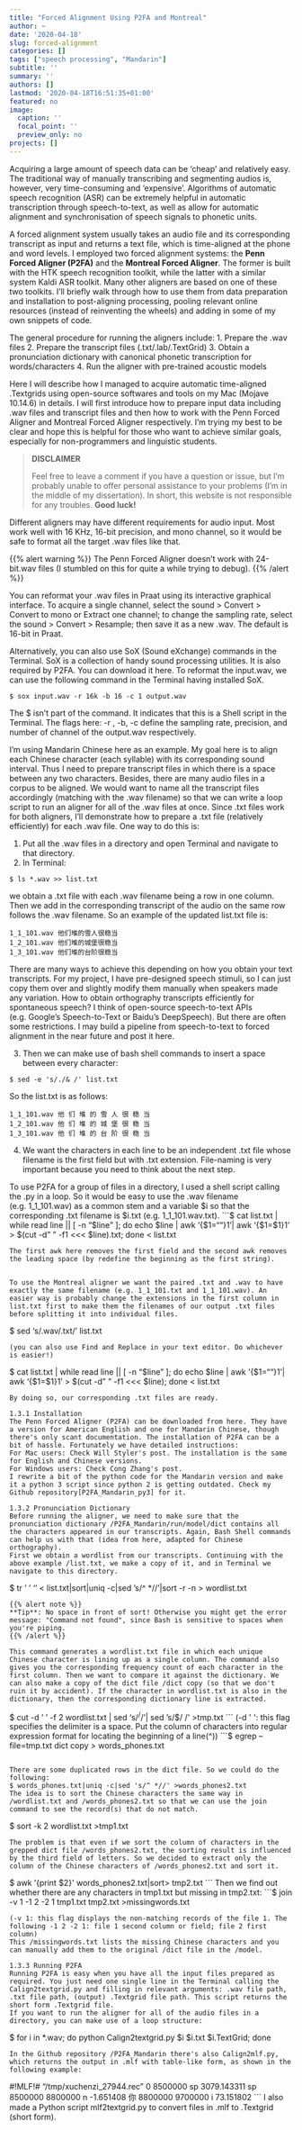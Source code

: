 ```yaml
---
title: "Forced Alignment Using P2FA and Montreal"
author: ~
date: '2020-04-18'
slug: forced-alignment
categories: []
tags: ["speech processing", "Mandarin"]
subtitle: ''
summary: ''
authors: []
lastmod: '2020-04-18T16:51:35+01:00'
featured: no
image:
  caption: ''
  focal_point: ''
  preview_only: no
projects: []
---
```


Acquiring a large amount of speech data can be 'cheap' and relatively easy. The traditional way of manually transcribing and segmenting audios is, however, very time-consuming and 'expensive'. Algorithms of automatic speech recognition (ASR) can be extremely helpful in automatic transcription through speech-to-text, as well as allow for automatic alignment and synchronisation of speech signals to phonetic units.

A forced alignment system usually takes an audio file and its corresponding transcript as input and returns a text file, which is time-aligned at the phone and word levels. I employed two forced alignment systems: the **Penn Forced Aligner (P2FA)** and the **Montreal Forced Aligner**. The former is built with the HTK speech recognition toolkit, while the latter with a similar system Kaldi ASR toolkit. Many other aligners are based on one of these two toolkits. I'll briefly walk through how to use them from data preparation and installation to post-aligning processing, pooling relevant online resources (instead of reinventing the wheels) and adding in some of my own snippets of code. 

The general procedure for running the aligners include:
1. Prepare the .wav files
2. Prepare the transcript files (.txt/.lab/.TextGrid)
3. Obtain a pronunciation dictionary with canonical phonetic transcription for words/characters
4. Run the aligner with pre-trained acoustic models

Here I will describe how I managed to acquire automatic time-aligned .Textgrids using open-source softwares and tools on my Mac (Mojave 10.14.6) in details. I will first introduce how to prepare input data including .wav files and transcript files and then how to work with the Penn Forced Aligner and Montreal Forced Aligner respectively. I'm trying my best to be clear and hope this is helpful for those who want to achieve similar goals, especially for non-programmers and linguistic students.


>**DISCLAIMER**
>
>Feel free to leave a comment if you have a question or issue, but I'm probably unable to offer personal assistance to your problems (I'm in the middle of my dissertation). In short, this website is not responsible for any troubles.
>**Good luck!**

Different aligners may have different requirements for audio input. Most work well with 16 KHz, 16-bit precision, and mono channel, so it would be safe to format all the target .wav files like that. 

{{% alert warning %}}
The Penn Forced Aligner doesn't work with 24-bit.wav files (I stumbled on this for quite a while trying to debug). 
{{% /alert %}}

You can reformat your .wav files in Praat using its interactive graphical interface. To acquire a single channel, select the sound > Convert > Convert to mono or Extract one channel; to change the sampling rate, select the sound > Convert > Resample; then save it as a new .wav. The default is 16-bit in Praat.

Alternatively, you can also use SoX (Sound eXchange) commands in the Terminal. SoX is a collection of handy sound processing utilities. It is also required by P2FA. You can download it here. To reformat the input.wav, we can use the following command in the Terminal having installed SoX.
```
$ sox input.wav -r 16k -b 16 -c 1 output.wav
```
The $ isn't part of the command. It indicates that this is a Shell script in the Terminal. The flags here: -r , -b, -c define the sampling rate, precision, and number of channel of the output.wav respectively.

I'm using Mandarin Chinese here as an example. My goal here is to align each Chinese character (each syllable) with its corresponding sound interval. Thus I need to prepare transcript files in which there is a space between any two characters. Besides, there are many audio files in a corpus to be aligned. We would want to name all the transcript files accordingly (matching with the .wav filename) so that we can write a loop script to run an aligner for all of the .wav files at once. Since .txt files work for both aligners, I'll demonstrate how to prepare a .txt file (relatively efficiently) for each .wav file. One way to do this is:

1) Put all the .wav files in a directory and open Terminal and navigate to that directory.
2) In Terminal: 
```
$ ls *.wav >> list.txt 
```
we obtain a .txt file with each .wav filename being a row in one column. Then we add in the corresponding transcript of the audio on the same row follows the .wav filename. So an example of the updated list.txt file is:

```
1_1_101.wav 他们堆的雪人很稳当
1_2_101.wav 他们堆的城堡很稳当
1_3_101.wav 他们堆的台阶很稳当
```

There are many ways to achieve this depending on how you obtain your text transcripts. For my project, I have pre-designed speech stimuli, so I can just copy them over and slightly modify them manually when speakers made any variation. How to obtain orthography transcripts efficiently for spontaneous speech? I think of open-source speech-to-text APIs (e.g. Google's Speech-to-Text or Baidu's DeepSpeech). But there are often some restrictions. I may build a pipeline from speech-to-text to forced alignment in the near future and post it here.

3) Then we can make use of bash shell commands to insert a space between every character:
```
$ sed -e 's/./& /' list.txt
```
So the list.txt is as follows:
```
1_1_101.wav 他 们 堆 的 雪 人 很 稳 当
1_2_101.wav 他 们 堆 的 城 堡 很 稳 当
1_3_101.wav 他 们 堆 的 台 阶 很 稳 当
```
4) We want the characters in each line to be an independent .txt file whose filename is the first field but with .txt extension. File-naming is very important because you need to think about the next step.

To use P2FA for a group of files in a directory, I used a shell script calling the .py in a loop. So it would be easy to use the .wav filename (e.g. 1_1_101.wav) as a common stem and a variable $i so that the corresponding .txt filename is $i.txt (e.g. 1_1_101.wav.txt).
```
$ cat list.txt | while read line || [ -n "$line" ]; do echo $line | awk '{$1=""}1'| awk '{$1=$1}1' > $(cut -d " " -f1 <<< $line).txt; done < list.txt
```
The first awk here removes the first field and the second awk removes the leading space (by redefine the beginning as the first string).


To use the Montreal aligner we want the paired .txt and .wav to have exactly the same filename (e.g. 1_1_101.txt and 1_1_101.wav). An easier way is probably change the extensions in the first column in list.txt first to make them the filenames of our output .txt files before splitting it into individual files.
```
$ sed 's/\.wav/\.txt/' list.txt 
```
(you can also use Find and Replace in your text editor. Do whichever is easier!)
```
$ cat list.txt | while read line || [ -n "$line" ]; do echo $line | awk '{$1=""}1'| awk '{$1=$1}1' > $(cut -d " " -f1 <<< $line); done < list.txt
```
By doing so, our corresponding .txt files are ready.

1.3.1 Installation
The Penn Forced Aligner (P2FA) can be downloaded from here. They have a version for American English and one for Mandarin Chinese, though there's only scant documentation. The installation of P2FA can be a bit of hassle. Fortunately we have detailed instructions:
For Mac users: Check Will Styler's post. The installation is the same for English and Chinese versions.
For Windows users: Check Cong Zhang's post.
I rewrite a bit of the python code for the Mandarin version and make it a python 3 script since python 2 is getting outdated. Check my Github repository[P2FA_Mandarin_py3] for it.

1.3.2 Pronunciation Dictionary
Before running the aligner, we need to make sure that the pronunciation dictionary /P2FA_Mandarin/run/model/dict contains all the characters appeared in our transcripts. Again, Bash Shell commands can help us with that (idea from here, adapted for Chinese orthography).
First we obtain a wordlist from our transcripts. Continuing with the above example /list.txt, we make a copy of it, and in Terminal we navigate to this directory.
```
$ tr ' ' '\n' < list.txt|sort|uniq -c|sed 's/^ *//'|sort -r -n > wordlist.txt
```
{{% alert note %}}
**Tip**: No space in front of sort! Otherwise you might get the error message: "Command not found", since Bash is sensitive to spaces when you're piping.
{{% /alert %}}

This command generates a wordlist.txt file in which each unique Chinese character is lining up as a single column. The command also gives you the corresponding frequency count of each character in the first column. Then we want to compare it against the dictionary. We can also make a copy of the dict file /dict copy (so that we don't ruin it by accident). If the character in wordlist.txt is also in the dictionary, then the corresponding dictionary line is extracted.
```
$ cut -d ' ' -f 2 wordlist.txt | sed 's/^/^/'| sed 's/$/ /' >tmp.txt 
```
(-d ' ': this flag specifies the delimiter is a space. Put the column of characters into regular expression format for locating the beginning of a line(^))
```
$ egrep --file=tmp.txt dict\ copy > words_phones.txt
```

There are some duplicated rows in the dict file. So we could do the following:
$ words_phones.txt|uniq -c|sed 's/^ *//' >words_phones2.txt
The idea is to sort the Chinese characters the same way in /wordlist.txt and /words_phones2.txt so that we can use the join command to see the record(s) that do not match.
```
$ sort -k 2 wordlist.txt >tmp1.txt
```
The problem is that even if we sort the column of characters in the grepped dict file /words_phones2.txt, the sorting result is influenced by the third field of letters. So we decided to extract only the column of the Chinese characters of /words_phones2.txt and sort it.
```
$ awk '{print $2}' words_phones2.txt|sort> tmp2.txt
```
Then we find out whether there are any characters in tmp1.txt but missing in tmp2.txt:
```
$ join -v 1 -1 2 -2 1 tmp1.txt tmp2.txt >missingwords.txt
```
(-v 1: this flag displays the non-matching records of the file 1. The following -1 2 -2 1: file 1 second column or field; file 2 first column)
This /missingwords.txt lists the missing Chinese characters and you can manually add them to the original /dict file in the /model.

1.3.3 Running P2FA
Running P2FA is easy when you have all the input files prepared as required. You just need one single line in the Terminal calling the Calign2textgrid.py and filling in relevant arguments: .wav file path, .txt file path, (output) .Textgrid file path. This script returns the short form .Textgrid file.
If you want to run the aligner for all of the audio files in a directory, you can make use of a loop structure:
```
$ for i in *.wav; do python Calign2textgrid.py $i $i.txt $i.TextGrid; done
```
In the Github repository /P2FA_Mandarin there's also Calign2mlf.py, which returns the output in .mlf with table-like form, as shown in the following example:
```
#!MLF!#
"/tmp/xuchenzi_27944.rec"
0 8500000 sp 3079.143311 sp
8500000 8800000 n -1.651408 你
8800000 9700000 i 73.151802
```
I also made a Python script mlf2textgrid.py to convert files in .mlf to .Textgrid (short form).
